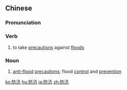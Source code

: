 ==Chinese==
{{zh-forms}}

===Pronunciation===
{{zh-pron
|m=fángxùn
|c=fong4 seon3
|cat=v,n
}}

===Verb===
{{zh-verb}}

# to take [[precaution]]s against [[flood]]s

===Noun===
{{zh-noun}}

# [[anti-]][[flood]] [[precaution]]s; flood [[control]] and [[prevention]]

{{zh-cat|Advanced}}

[[ko:防汛]]
[[hu:防汛]]
[[ja:防汛]]
[[zh:防汛]]